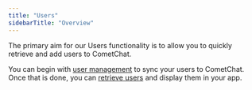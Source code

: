 ```yaml
---
title: "Users"
sidebarTitle: "Overview"
---
```




The primary aim for our Users functionality is to allow you to quickly retrieve and add users to CometChat.

You can begin with [user management](/docs/sdk/javascript/2.0/users-user-management) to sync your users to CometChat. Once that is done, you can [retrieve users](/docs/sdk/javascript/2.0/users-retrieve-users) and display them in your app.
